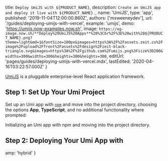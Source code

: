 
  title: `Deploy UmiJS with ${PRODUCT_NAME}`,
  description: `Create an UmiJS app and deploy it live with ${PRODUCT_NAME}.`,
  name: 'UmiJS',
  type: 'app',
  published: '2019-11-04T12:00:00.860Z',
  authors: ['msweeneydev'],
  url: '/guides/deploying-umijs-with-vercel',
  example: 'umijs',
  demo: 'https://umijs.now-examples.now.sh',
  image: `https://og-image.now.sh/**Deploy%20UmiJS%20Apps**%20%3Cbr%2F%3E%20with%20${PRODUCT_NAME}.png?theme=light&md=1&fontSize=100px&images=https%3A%2F%2Fassets.zeit.co%2Fimage%2Fupload%2Ffront%2Fassets%2Fdesign%2Fzeit-black-triangle.svg&images=https%3A%2F%2Fgithub.com%2Fumijs.png%3Fsize%3D200&widths=300&widths=300&heights=300&heights=300`,
  editUrl: 'pages/guides/deploying-umijs-with-vercel.mdx',
  lastEdited: '2020-04-16T03:22:57.000Z'
}

[UmiJS](https://umijs.org/) is a pluggable enterprise-level React application framework.

## Step 1: Set Up Your Umi Project

Set up an Umi app with [`npm`](https://www.npmjs.com/) and move into the project directory, choosing the options **App**, **TypeScript**, and no additional functionality where prompted:

<Snippet dark text="npm init umi my-umi-project && cd my-umi-project" />
<Caption>Initializing an Umi app with <Link href="https://www.npmjs.com/">npm</Link> and moving into the project directory.</Caption>

## Step 2: Deploying Your Umi App with <NameWrapper name={PRODUCT_NAME} />

<DeploySection meta={meta} />


  amp: 'hybrid'
}
